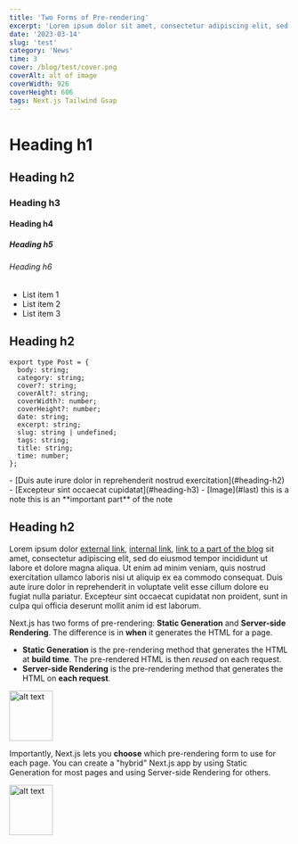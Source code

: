 ```yaml
---
title: 'Two Forms of Pre-rendering'
excerpt: 'Lorem ipsum dolor sit amet, consectetur adipiscing elit, sed do eiusmod tempor incididunt ut labore et dolore magna aliqua. Ut enim ad minim veniam, quis nostrud exercitation ullamco laboris nisi ut aliquip ex ea commodo consequat'
date: '2023-03-14'
slug: 'test'
category: 'News'
time: 3
cover: /blog/test/cover.png
coverAlt: alt of image
coverWidth: 926
coverHeight: 606
tags: Next.js Tailwind Gsap
---
```


# Heading h1
## Heading h2
### Heading h3
#### Heading h4
##### Heading h5
###### Heading h6

- List item 1
- List item 2
- List item 3

## Heading h2

``` tsx
export type Post = {
  body: string;
  category: string;
  cover?: string;
  coverAlt?: string;
  coverWidth?: number;
  coverHeight?: number;
  date: string;
  excerpt: string;
  slug: string | undefined;
  tags: string;
  title: string;
  time: number;
};
```

<Sections>
   - [Duis aute irure dolor in reprehenderit nostrud exercitation](#heading-h2)
   - [Excepteur sint occaecat cupidatat](#heading-h3)
    - [Image](#last)
</Sections>

<Note>
    this is a note
</Note>

<Note >
    this is an **important part** of the note
</Note>

## Heading h2

Lorem ipsum dolor [external link](https://www.ivansmiths.com/), [internal link](/works), [link to a part of the blog](#heading-h3) sit amet, consectetur adipiscing elit, sed do eiusmod tempor incididunt ut labore et
dolore magna aliqua. Ut enim ad minim veniam, quis nostrud exercitation ullamco laboris nisi ut aliquip ex ea
commodo consequat. Duis aute irure dolor in reprehenderit in voluptate velit esse cillum dolore eu fugiat nulla
pariatur. Excepteur sint occaecat cupidatat non proident, sunt in culpa qui officia deserunt mollit anim id est laborum.

Next.js has two forms of pre-rendering: **Static Generation** and **Server-side Rendering**. The difference is in **when** it generates the HTML for a page.

- **Static Generation** is the pre-rendering method that generates the HTML at **build time**. The pre-rendered HTML is then _reused_ on each request.
- **Server-side Rendering** is the pre-rendering method that generates the HTML on **each request**.

<img alt="alt text" height="90" src="/blog/test/cover.png" width="78" className="w-full"/>

Importantly, Next.js lets you **choose** which pre-rendering form to use for each page. You can create a "hybrid" Next.js app by using Static Generation for most pages and using Server-side Rendering for others.

<img alt="alt text" id="last" height="90" src="/blog/test/cover.png" width="78" className="w-full"/>

